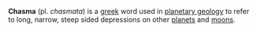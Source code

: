 '''Chasma''' (pl. ''chasmata'') is a [[Greek_language|greek]] word used in [[planetary geology]] to refer to long, narrow, steep sided depressions on other [[planet|planets]] and [[natural satellite|moons]].

{{astro-stub}}